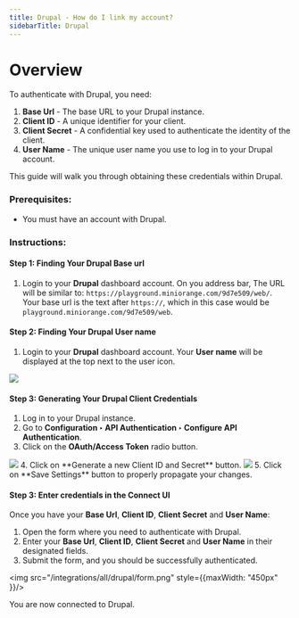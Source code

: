 ```yaml
---
title: Drupal - How do I link my account?
sidebarTitle: Drupal
---
```



# Overview

To authenticate with Drupal, you need:
1. **Base Url** - The base URL to your Drupal instance.
2. **Client ID** - A unique identifier for your client.
3. **Client Secret** - A confidential key used to authenticate the identity of the client.
4. **User Name** - The unique user name you use to log in to your Drupal account.

This guide will walk you through obtaining these credentials within Drupal.

### Prerequisites:

- You must have an account with Drupal.

### Instructions:

#### Step 1: Finding Your Drupal Base url
1. Login to your **Drupal** dashboard account. On you address bar, The URL will be similar to: `https://playground.miniorange.com/9d7e509/web/`. Your base url is the text after `https://`, which in this case would be `playground.miniorange.com/9d7e509/web`.

#### Step 2: Finding Your Drupal User name
1. Login to your **Drupal** dashboard account. Your **User name** will be displayed at the top next to the user icon.
<img src="/integrations/all/drupal/username.png"/>

#### Step 3: Generating Your Drupal Client Credentials
1. Log in to your Drupal instance.
2. Go to **Configuration ‣ API Authentication ‣ Configure API Authentication**.
3. Click on the **OAuth/Access Token** radio button.
<img src="/integrations/all/drupal/api_settings.png"/>
4. Click on **Generate a new Client ID and Secret** button.
<img src="/integrations/all/drupal/generate_credentials.png"/>
5. Click on **Save Settings** button to properly propagate your changes.

#### Step 3: Enter credentials in the Connect UI

Once you have your **Base Url**, **Client ID**, **Client Secret** and **User Name**:
1. Open the form where you need to authenticate with Drupal.
2. Enter your **Base Url**, **Client ID**, **Client Secret** and **User Name** in their designated fields.
3. Submit the form, and you should be successfully authenticated.


<img src="/integrations/all/drupal/form.png" style={{maxWidth: "450px" }}/>

You are now connected to Drupal.
 